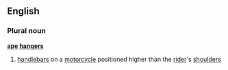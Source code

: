 ==English==
===Plural noun===
'''[[ape]] [[hanger]]s'''
# [[handlebars]] on a [[motorcycle]] positioned higher than the [[rider]]'s [[shoulders]] <!-- you must remember Easy Rider -->